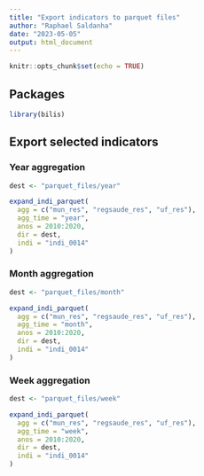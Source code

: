 ```yaml
---
title: "Export indicators to parquet files"
author: "Raphael Saldanha"
date: "2023-05-05"
output: html_document
---
```


```r
knitr::opts_chunk$set(echo = TRUE)
```

## Packages

```r
library(bilis)
```

## Export selected indicators

### Year aggregation

```r
dest <- "parquet_files/year"

expand_indi_parquet(
  agg = c("mun_res", "regsaude_res", "uf_res"), 
  agg_time = "year", 
  anos = 2010:2020, 
  dir = dest, 
  indi = "indi_0014"
)
```


### Month aggregation

```r
dest <- "parquet_files/month"

expand_indi_parquet(
  agg = c("mun_res", "regsaude_res", "uf_res"), 
  agg_time = "month", 
  anos = 2010:2020, 
  dir = dest, 
  indi = "indi_0014"
)
```


### Week aggregation

```r
dest <- "parquet_files/week"

expand_indi_parquet(
  agg = c("mun_res", "regsaude_res", "uf_res"), 
  agg_time = "week", 
  anos = 2010:2020, 
  dir = dest, 
  indi = "indi_0014"
)
```

